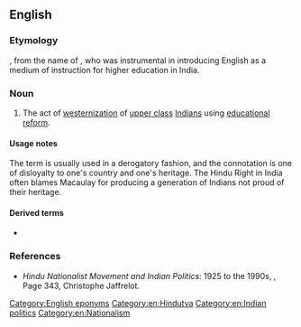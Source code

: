 ==English==

===Etymology===
{{suffix|en|Macaulay|ism}}, from the name of {{w|Thomas Babington Macaulay}}, who was instrumental in introducing English as a medium of instruction for higher education in India.

===Noun===
{{en-noun|-}}

# {{lb|en|India|derogatory}} The act of [[westernization]] of [[upper class]] [[Indian]]s using [[educational]] [[reform]].

====Usage notes====
The term is usually used in a derogatory fashion, and the connotation is one of disloyalty to one's country and one's heritage. The Hindu Right in India often blames Macaulay for producing a generation of Indians not proud of their heritage.

====Derived terms====
* {{l|en|Macaulay's children}}

===References===
* ''Hindu Nationalist Movement and Indian Politics'': 1925 to the 1990s, {{ISBN|1850653011}}, Page 343, Christophe Jaffrelot.

[[Category:English eponyms]]
[[Category:en:Hindutva]]
[[Category:en:Indian politics]]
[[Category:en:Nationalism]]